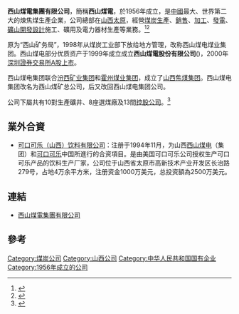 {{coord|37.85237|112.44781|display=title}}
{{Infobox_Company ||
  company_name_zh = 西山煤電集團有限公司  |
  company_name = 西山煤電集團有限公司 |
  company_logo = [[File:xishancoal.gif|File:xishancoal.gif]]|
  company_type = [[國有企業|國有企業]]|
  foundation = 1956年 |
  location = [[中國|中國]][[山西|山西]][[太原|太原]]万柏林区西矿街335号|
  industry = [[煤炭|焦煤]]|
  key_people = [[董事長|董事長]]：薛道成 
  [[总经理|总经理]]：王玉宝| 
  sales = |
  profit = |
  asset = |
  market_value = |
  num_employees = |
  revenue = |
  products = |
 parent = [[山西焦煤|山西焦煤]] |
  subsid = 西山煤電股份|
  homepage = [http://www.xsmd.com.cn/ 西山煤電集團有限公司]
}}

'''西山煤電集團有限公司'''，簡稱'''西山煤電'''，於1956年成立，是[[中國|中國]]最大、世界第二大的煉焦煤生產企業，公司總部在[[山西|山西]][[太原|太原]]，經營[[煤炭|煤炭]][[生產|生產]]、[[銷售|銷售]]、[[加工|加工]]、[[發電|發電]]、[[礦山|礦山]][[開發|開發]][[設計|設計]]施工、礦用及電力器材生產等業務。<ref>{{Cite web |url=http://www.sxcc.com.cn/show.aspx?type=news&id=466 |title=山西焦煤集團公司簡介 |access-date=2008-10-09 |archive-date=2010-05-27 |archive-url=https://web.archive.org/web/20100527054457/http://www.sxcc.com.cn/show.aspx?type=news&id=466 |dead-url=no }}</ref><ref>{{Cite web |url=http://money.finance.sina.com.cn/corp/go.php/vCI_CorpInfo/stockid/000983.phtml |title=山西西山煤電股份有限公司簡介 |access-date=2008-10-09 |archive-date=2017-11-03 |archive-url=https://web.archive.org/web/20171103152859/http://money.finance.sina.com.cn/corp/go.php/vCI_CorpInfo/stockid/000983.phtml |dead-url=no }}</ref>

原为“西山矿务局”，1998年从煤炭工业部下放给地方管理，改称西山煤电煤业集团。西山煤电部分优质资产于1999年成立成立'''西山煤電股份有限公司'''({{szse|000983}})，2000年[[深圳證券交易所|深圳證券交易所]][[A股|A股]][[上市公司|上市]]。

西山煤电集团联合[[汾西矿业|汾西矿业集团]]和[[霍州煤业|霍州煤业集团]]，成立了[[山西焦煤集团|山西焦煤集团]]。西山煤电集团改名为西山煤矿总公司，后又改回西山煤电集团公司。

公司下屬共有10對生產礦井、8座選煤廠及13間[[控股公司|控股公司]]。<ref>{{Cite web |url=http://www.xsmd.com.cn/article/2007/1208/25.asp |title=山西焦煤集團公司簡介 |access-date=2008-10-09 |archive-date=2008-06-07 |archive-url=https://web.archive.org/web/20080607210210/http://www.xsmd.com.cn/article/2007/1208/25.asp |dead-url=no }}</ref>

==業外合資==
*[[可口可乐（山西）饮料有限公司|可口可乐（山西）饮料有限公司]]：注册于1994年11月，为山西[[西山煤电|西山煤电]]（集团）和[[可口可乐|可口可乐]]中国所進行的合资項目。是由美国可口可乐公司授权生产可口可乐产品的饮料生产厂家，公司位于山西省太原市高新技术产业开发区长治路279号，占地4万余平方米，注册资金1000万美元，总投资額為2500万美元。

== 連結 ==
*[http://www.xsmd.com.cn/ 西山煤電集團有限公司] {{Wayback|url=http://www.xsmd.com.cn/ |date=20210227095956 }}

== 參考 ==
{{reflist}}
{{CSI-300}}
{{SZSECI}}

[[Category:煤炭公司|Category:煤炭公司]]
[[Category:山西公司|Category:山西公司]]
[[Category:中华人民共和国国有企业|Category:中华人民共和国国有企业]]
[[Category:1956年成立的公司|Category:1956年成立的公司]]